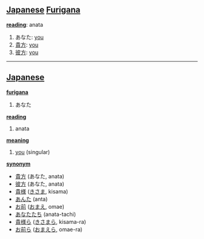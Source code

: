 == [[Japanese]] [[Furigana]] ==                             

'''[[reading]]''': anata

# あなた: [[you]]
# [[貴方]]: [[you]]
# [[彼方]]: [[you]]

----

== [[Japanese]] ==                                          

'''[[furigana]]'''
# あなた

'''[[reading]]'''
# anata

'''[[meaning]]'''
# [[you]] (singular)

'''[[synonym]]'''
* [[貴方]] (あなた, anata)
* [[彼方]] (あなた, anata)
* [[貴様]] ([[きさま]], kisama)
* [[あんた]] (anta)
* [[お前]] ([[おまえ]], omae)
* [[あなたたち]] (anata-tachi)
* [[貴様ら]] ([[きさまら]], kisama-ra)
* [[お前ら]] ([[おまえら]], omae-ra)